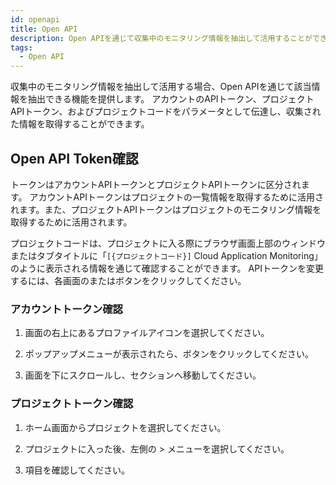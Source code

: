 ```yaml
---
id: openapi
title: Open API
description: Open APIを通じて収集中のモニタリング情報を抽出して活用することができます。
tags:
  - Open API
---
```


収集中のモニタリング情報を抽出して活用する場合、Open APIを通じて該当情報を抽出できる機能を提供します。 アカウントのAPIトークン、プロジェクトAPIトークン、およびプロジェクトコードをパラメータとして伝達し、収集された情報を取得することができます。

## Open API Token確認

トークンはアカウントAPIトークンとプロジェクトAPIトークンに区分されます。 アカウントAPIトークンはプロジェクトの一覧情報を取得するために活用されます。また、プロジェクトAPIトークンはプロジェクトのモニタリング情報を取得するために活用されます。

プロジェクトコードは、プロジェクトに入る際にブラウザ画面上部のウィンドウまたはタブタイトルに「`[{プロジェクトコード}]` Cloud Application Monitoring」のように表示される情報を通じて確認することができます。 APIトークンを変更するには、各画面の<Cmdname sid="reissue" className="uitext" />または<Cmdname sid="reissue_token" className="uitext" />ボタンをクリックしてください。

### アカウントトークン確認

1.  画面の右上にあるプロファイルアイコンを選択してください。

2.  ポップアップメニューが表示されたら、<Cmdname sid="manage_account_info" className="uitext" />ボタンをクリックしてください。

3.  画面を下にスクロールし、<Cmdname sid="api_token" className="uitext" />セクションへ移動してください。

### プロジェクトトークン確認

1.  ホーム画面からプロジェクトを選択してください。 

2.  プロジェクトに入った後、左側の<Cmdname sid="management" className="uitext" /> > <Cmdname sid="project_management" className="uitext" />メニューを選択してください。

3.  <Cmdname sid="api_token" className="uitext" />項目を確認してください。
